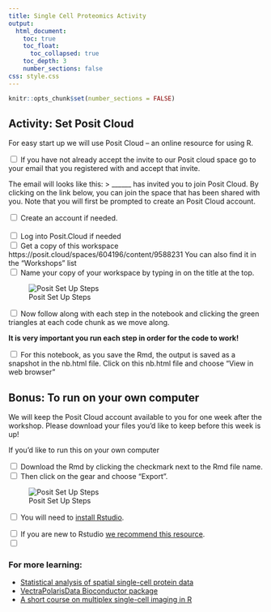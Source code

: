 ```yaml
---
title: Single Cell Proteomics Activity
output:
  html_document:
    toc: true
    toc_float:
      toc_collapsed: true
    toc_depth: 3
    number_sections: false
css: style.css
---
```

```r
knitr::opts_chunk$set(number_sections = FALSE)
```
## Activity: Set Posit Cloud

For easy start up we will use Posit Cloud -- an online resource for using R.

<input type="checkbox"> If you have not already accept the invite to our Posit cloud space go to your email that you registered with and accept that invite. <br>  

The email will looks like this: 
> 
______ has invited you to join Posit Cloud. By clicking on the link below, you can join the space that has been shared with you. Note that you will first be prompted to create an Posit Cloud account.<br> 

<input type="checkbox"> Create an account if needed. <br>  
<input type="checkbox"> Log into Posit.Cloud if needed <br>
<input type="checkbox"> Get a copy of this workspace https://posit.cloud/spaces/604196/content/9588231 You can also find it in the "Workshops" list <br>
<input type="checkbox"> Name your copy of your workspace by typing in on the title at the top.  <br>

![Posit Set Up Steps](./resources/images/posit_setup.png)

<input type="checkbox"> Now follow along with each step in the notebook and clicking the green triangles at each code chunk as we move along.

**It is very important you run each step in order for the code to work!**

<input type="checkbox"> For this notebook, as you save the Rmd, the output is saved as a snapshot in the nb.html file. Click on this nb.html file and choose "View in web browser" <br>

## Bonus: To run on your own computer

We will keep the Posit Cloud account available to you for one week after the workshop. Please download your files you'd like to keep before this week is up!

If you'd like to run this on your own computer

<input type="checkbox"> Download the Rmd by clicking the checkmark next to the Rmd file name. <br>
<input type="checkbox"> Then click on the gear and choose "Export". <br>

![Posit Set Up Steps](./resources/images/export_rmd.png)

<input type="checkbox"> You will need to [install Rstudio](https://posit.co/download/rstudio-desktop/).

<input type="checkbox"> If you are new to Rstudio [we recommend this resource](https://hutchdatascience.org/Tools_for_Reproducible_Workflows_in_R/a-tour-of-rstudio.html). <br>
<input type="checkbox">

### For more learning:

- [Statistical analysis of spatial single-cell protein data](http://juliawrobel.com/PSB_scProteomics/)
- [VectraPolarisData Bioconductor package](https://www.bioconductor.org/packages/release/data/experiment/vignettes/VectraPolarisData/inst/doc/VectraPolarisData.html)
- [A short course on multiplex single-cell imaging in R](http://juliawrobel.com/MI_tutorial/)
